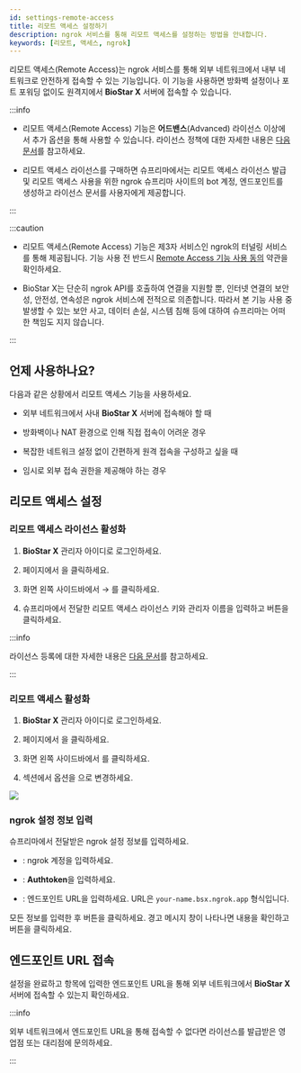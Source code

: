 ```yaml
---
id: settings-remote-access
title: 리모트 액세스 설정하기
description: ngrok 서비스를 통해 리모트 액세스를 설정하는 방법을 안내합니다.
keywords: [리모트, 액세스, ngrok]
---
```


리모트 액세스(Remote Access)는 ngrok 서비스를 통해 외부 네트워크에서 내부 네트워크로 안전하게 접속할 수 있는 기능입니다. 이 기능을 사용하면 방화벽 설정이나 포트 포워딩 없이도 원격지에서 **BioStar X** 서버에 접속할 수 있습니다.

:::info

* 리모트 액세스(Remote Access) 기능은 **어드밴스**(Advanced) 라이선스 이상에서 추가 옵션을 통해 사용할 수 있습니다. 라이선스 정책에 대한 자세한 내용은 [다음 문서](licensing#features-add-ons)를 참고하세요.

* 리모트 액세스 라이선스를 구매하면 슈프리마에서는 리모트 액세스 라이선스 발급 및 리모트 액세스 사용을 위한 ngrok 슈프리마 사이트의 bot 계정, 엔드포인트를 생성하고 라이선스 문서를 사용자에게 제공합니다.

:::

:::caution

* 리모트 액세스(Remote Access) 기능은 제3자 서비스인 ngrok의 터널링 서비스를 통해 제공됩니다. 기능 사용 전 반드시 [Remote Access 기능 사용 동의](../../legal/eula#remote-access-agreement) 약관을 확인하세요.

* BioStar X는 단순히 ngrok API를 호출하여 연결을 지원할 뿐, 인터넷 연결의 보안성, 안전성, 연속성은 ngrok 서비스에 전적으로 의존합니다. 따라서 본 기능 사용 중 발생할 수 있는 보안 사고, 데이터 손실, 시스템 침해 등에 대하여 슈프리마는 어떠한 책임도 지지 않습니다.

:::

## 언제 사용하나요?

다음과 같은 상황에서 리모트 액세스 기능을 사용하세요.

- 외부 네트워크에서 사내 **BioStar X** 서버에 접속해야 할 때

- 방화벽이나 NAT 환경으로 인해 직접 접속이 어려운 경우

- 복잡한 네트워크 설정 없이 간편하게 원격 접속을 구성하고 싶을 때

- 임시로 외부 접속 권한을 제공해야 하는 경우


## 리모트 액세스 설정

<Steps>
<Step>

### 리모트 액세스 라이선스 활성화

1. **BioStar X** 관리자 아이디로 로그인하세요.

1. <Cmd sid='shell.header.launcher' /> 페이지에서 <Cmd sid='shell.header.setting' />을 클릭하세요.

1. 화면 왼쪽 사이드바에서 <Cmd sid='setting.menu.license.root' /> → <Cmd sid='setting.menu.license.biostarXLicense' />를 클릭하세요.

1. 슈프리마에서 전달한 리모트 액세스 라이선스 키와 관리자 이름을 입력하고 <Cmd sid='setting.server.license.button.activate' product='2' /> 버튼을 클릭하세요.

:::info

라이선스 등록에 대한 자세한 내용은 [다음 문서](settings-license-biostar-x-license)를 참고하세요.

:::

</Step>
<Step>

### 리모트 액세스 활성화

1. **BioStar X** 관리자 아이디로 로그인하세요.

1. <Cmd sid='shell.header.launcher' /> 페이지에서 <Cmd sid='shell.header.setting' />을 클릭하세요.

1. 화면 왼쪽 사이드바에서 <Cmd sid='setting.menu.remoteAccess.root' />를 클릭하세요.

4. <Cmd sid='setting.remoteAccess.section.title' /> 섹션에서 <Cmd sid='setting.menu.remoteAccess.root' /> 옵션을 <Cmd sid='common.use' />으로 변경하세요.

<Image src='/img/biostarx-settings-remote-access.png' />

</Step>
<Step>

### ngrok 설정 정보 입력

슈프리마에서 전달받은 ngrok 설정 정보를 입력하세요.

* <Cmd sid='setting.remoteAccess.field.ngrokUserId' />: ngrok 계정을 입력하세요.

* <Cmd sid='setting.remoteAccess.field.tunnelToken' />: **Authtoken**을 입력하세요.

* <Cmd sid='setting.remoteAccess.field.hostURL' />: 엔드포인트 URL을 입력하세요. URL은 `your-name.bsx.ngrok.app` 형식입니다.

모든 정보를 입력한 후 <Cmd sid='button.apply' product='2' /> 버튼을 클릭하세요. 경고 메시지 창이 나타나면 내용을 확인하고 <Cmd sid='setting.remoteAccess.button.agree' /> 버튼을 클릭하세요.

</Step>

</Steps>

## 엔드포인트 URL 접속

설정을 완료하고 <Cmd sid='setting.remoteAccess.field.hostURL' /> 항목에 입력한 엔드포인트 URL을 통해 외부 네트워크에서 **BioStar X** 서버에 접속할 수 있는지 확인하세요.

:::info

외부 네트워크에서 엔드포인트 URL을 통해 접속할 수 없다면 라이선스를 발급받은 영업점 또는 대리점에 문의하세요.

:::